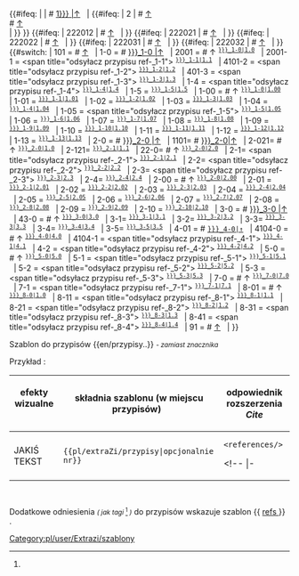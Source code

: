 <noinclude>{{pl/extraZi/inne strony|en= 
|pl=:template:extraZi/przypisy
}}</noinclude><!--
--><includeonly><!--
 ~ ~ ~ ~ ~ ~ ~ ~ ~ ~ koment ~ ~ ~ ~ ~ ~ ~ ~ ~ ~
--><!--
 ~ ~ ~ ~ ~ ~ ~ ~ ~ ~ początek ~ ~ ~ ~ ~ ~ ~ ~ ~ ~ 
--><!--<br> --><!--
-->{{#ifeq: {{{1|}}} <!--
 --> | <!-- nic
 --> | <!--
  --># <span id="note-{{{1|1}}}" title="odsyłacz przypisu ref-{{{1|1}}}"><!--
  -->[[en/#ref-{{{1|1}}} |↑]]</span> &nbsp; {{pl/extraZi/refs|text=Przypis.|przypis}} <!--<br>--><!--
 --> |<!--
  -->{{#ifeq: {{{1|}}} <!--
   --> | 2 <!--
    -->| <!--
    --># <span id="note-1" title="odsyłacz przypisu ref-1"><!--
    -->[[en/#ref-1 |↑]]</span> &nbsp; {{pl/extraZi/refs|text=Przypis I|przypis}} <br>
<!--
    --># <span id="note-2" title="odsyłacz przypisu ref-2"><!--
    -->[[en/#ref-2 |↑]]</span> &nbsp; {{pl/extraZi/refs|text=Przypis II|przypis}} <br><!--
   --> |<!--
  --> }} <!--
 --> }}<!--
-->{{#ifeq: {{{1|}}} <!--
 --> | 222012<!--
 --> | <!--
  --># <span id="note-2" title="odsyłacz przypisu ref-2"><!--
  -->[[en/#ref-2 |↑]]</span> &nbsp; <!--{{extraZi/refs/Pl|text=Przypis|przypis}} <br>--><!--
 --> | <!--
--> }}<!--
-->{{#ifeq: {{{1|}}} <!--
 --> | 222021<!--
 --> | <!--
  --># <span id="note-3" title="odsyłacz przypisu ref-3"><!--
  -->[[en/#ref-3 |↑]]</span> &nbsp; <!--{{extraZi/refs/Pl|text=Przypis|przypis}} <br>--><!--
 --> | <!--
--> }}<!--
-->{{#ifeq: {{{1|}}} <!--
 --> | 222022<!--
 --> | <!--
  --># <span id="note-4" title="odsyłacz przypisu ref-4"><!--
  -->[[en/#ref-4 |↑]]</span> &nbsp; <!--{{extraZi/refs/Pl|text=Przypis|przypis}} <br>--><!--
 --> | <!--
--> }}<!--
-->{{#ifeq: {{{1|}}} <!--
 --> | 222031<!--
 --> | <!--
  --># <span id="note-5" title="odsyłacz przypisu ref-5"><!--
  -->[[en/#ref-5|↑]]</span> &nbsp; <!--{{extraZi/refs/Pl|text=Przypis|przypis}} <br>--><!--
 --> | <!--
--> }}<!--
-->{{#ifeq: {{{1|}}} <!--
 --> | 222032<!--
 --> | <!--
  --># <span id="note-6" title="odsyłacz przypisu ref-6"><!--
  -->[[en/#ref-6 |↑]]</span> &nbsp; <!--{{extraZi/refs/Pl|text=P..|przypis}} <br>--><!--
 --> | <!--
--> }}<!--
-->{{#switch: {{{1|}}} <!--
 -->| <!--
 -->101 =<!--
  -->#<span id="note-1" title="odsyłacz przypisu ref-1"><!--
  -->[[en/#ref-1 |↑]]</span> &nbsp;<!--
  -->| <!-- 
 -->1-0 =<!--
  -->#<span id="note-{{{name|}}}-1" title="odsyłacz przypisu ref-{{{name|}}}-1-0"><!--
   -->[[en/#ref-{{{name|}}}_1-0 |↑]]</span> &nbsp;<!--
  -->| <!-- 
 -->2001 = <!--
  -->#<span id="note-{{{name|}}}-1" title="odsyłacz przypisu ref-{{{name|}}}_1-0"><!--
  -->↑ <sup><tt>[[en/#ref-{{{name|}}}_1-0|1.0]]</tt></sup></span> &nbsp; <!--
  -->|<!-- 
 -->2001-1 = <!--
  --><span <!--id="note-{{{name|}}}-1"--> title="odsyłacz przypisu ref-{{{name|}}}_1-1"><!--
  --><!--↑--><sup><tt>[[en/#ref-{{{name|}}}_1-1|1.1]]</tt></sup></span> &nbsp; <!--
  -->|<!--
 -->4101-2 = <!--
  --><span <!--id="note-{{{name|}}}-1"--> title="odsyłacz przypisu ref-{{{name|}}}_1-2"><!--
  --><!--↑--><sup><tt>[[en/#ref-{{{name|}}}_1-2|1.2]]</tt></sup></span> &nbsp; <!--
  -->|<!--
 -->401-3 = <!--
  --><span <!--id="note-{{{name|}}}-1"--> title="odsyłacz przypisu ref-{{{name|}}}_1-3"><!--
  --><!--↑--><sup><tt>[[en/#ref-{{{name|}}}_1-3|1.3]]</tt></sup></span> &nbsp; <!--
  -->|<!--
 -->1-4 = <!--
  --><span <!--id="note-{{{name|}}}-1"--> title="odsyłacz przypisu ref-{{{name|}}}_1-4"><!--
  --><!--↑--><sup><tt>[[en/#ref-{{{name|}}}_1-4|1.4]]</tt></sup></span> &nbsp; <!--
  -->|<!--
 -->1-5 = <!--
  --><span  title="odsyłacz przypisu ref-{{{name|}}}_1-5"><!--
  --><sup><tt>[[en/#ref-{{{name|}}}_1-5|1.5]]</tt></sup></span> &nbsp; <!--
  -->|<!--
 -->1-00 =<!--
  -->#<span id="note-{{{name|}}}-1" title="odsyłacz przypisu ref-{{{name|}}}_1-0"><!--
  -->↑ <sup><tt>[[en/#ref-{{{name|}}}_1-0|1.00]]</tt></sup></span> &nbsp; <!--
  -->| <!-- 
 -->1-01 = <!--
  --><span title="odsyłacz przypisu ref-{{{name|}}}_1-1"><!--
  --><sup><tt>[[en/#ref-{{{name|}}}_1-1|1.01]]</tt></sup></span> &nbsp; <!--
  -->|<!--
 -->1-02 = <!--
  --><span title="odsyłacz przypisu ref-{{{name|}}}_1-2"><!--
  --><sup><tt>[[en/#ref-{{{name|}}}_1-2|1.02]]</tt></sup></span> &nbsp; <!--
  -->|<!--
 -->1-03 = <!--
  --><span title="odsyłacz przypisu ref-{{{name|}}}_1-3"><!--
  --><sup><tt>[[en/#ref-{{{name|}}}_1-3|1.03]]</tt></sup></span> &nbsp; <!--
  -->|<!--
 -->1-04 = <!--
  --><span title="odsyłacz przypisu ref-{{{name|}}}_1-4"><!--
  --><sup><tt>[[en/#ref-{{{name|}}}_1-4|1.04]]</tt></sup></span> &nbsp; <!--
  -->|<!--
 -->1-05 = <!--
  --><span <!--id="note-{{{name|}}}-1"--> title="odsyłacz przypisu ref-{{{name|}}}_1-5"><!--
  --><sup><tt>[[en/#ref-{{{name|}}}_1-5|1.05]]</tt></sup></span> &nbsp; <!--
  -->|<!--
 -->1-06 = <!--
  --><span title="odsyłacz przypisu ref-{{{name|}}}_1-6"><!--
  --><sup><tt>[[en/#ref-{{{name|}}}_1-6|1.06]]</tt></sup></span> &nbsp; <!--
  -->|<!--
 -->1-07 = <!--
  --><span title="odsyłacz przypisu ref-{{{name|}}}_1-7"><!--
  --><sup><tt>[[en/#ref-{{{name|}}}_1-7|1.07]]</tt></sup></span> &nbsp; <!--
  -->|<!--
 -->1-08 = <!--
  --><span title="odsyłacz przypisu ref-{{{name|}}}_1-8"><!--
  --><sup><tt>[[en/#ref-{{{name|}}}_1-8|1.08]]</tt></sup></span> &nbsp; <!--
  -->|<!--
 -->1-09 = <!--
  --><span title="odsyłacz przypisu ref-{{{name|}}}_1-9"><!--
  --><sup><tt>[[en/#ref-{{{name|}}}_1-9|1.09]]</tt></sup></span> &nbsp; <!--
  -->|<!--
 -->1-10 = <!--
  --><span title="odsyłacz przypisu ref-{{{name|}}}_1-10"><!--
  --><sup><tt>[[en/#ref-{{{name|}}}_1-10|1.10]]</tt></sup></span> &nbsp; <!--
  -->|<!--
 -->1-11 = <!--
  --><span title="odsyłacz przypisu ref-{{{name|}}}_1-11"><!--
  --><sup><tt>[[en/#ref-{{{name|}}}_1-11|1.11]]</tt></sup></span> &nbsp; <!--
  -->|<!--
 -->1-12 = <!--
  --><span  title="odsyłacz przypisu ref-{{{name|}}}_1-12"><!--
  --><sup><tt>[[en/#ref-{{{name|}}}_1-12|1.12]]</tt></sup></span> &nbsp; <!--
  -->|<!--
 -->1-13 = <!--
  --><span  title="odsyłacz przypisu ref-{{{name|}}}_1-13"><!--
  --><sup><tt>[[en/#ref-{{{name|}}}_1-13|1.13]]</tt></sup></span> &nbsp; <!--
  -->|<!--
 -->2-0 =<!--
  -->#<span id="note-{{{name|}}}-2" title="odsyłacz przypisu ref-{{{name|}}}-2-0"><!--
  -->[[en/#ref-{{{name|}}}_2-0 |↑]]</span> &nbsp;<!--
  -->| <!-- 
 -->1101= <!--
  --># <span id="note-{{{name|}}}-2" title="odsyłacz przypisu ref-{{{name|}}}_2-0"><!--
  --><!--↑--><!--<sup><tt>-->[[en/#ref-{{{name|}}}_2-0|↑]]<!--</tt></sup>--></span> &nbsp; <!--
  -->|<!-- 
 -->2-021= <!--
  --># <span id="note-{{{name|}}}-2" title="odsyłacz przypisu ref-{{{name|}}}_2-0"><!--
  -->↑ <sup><tt>[[en/#ref-{{{name|}}}_2-0|1.0]]</tt></sup></span> &nbsp; <!--
  -->|<!-- 
 -->2-121= <!--
  --> <span id="note-{{{name|}}}-2" title="odsyłacz przypisu ref-{{{name|}}}_2-1"><!--
  --><!--↑--><sup><tt>[[en/#ref-{{{name|}}}_2-1|1.1]]</tt></sup></span> &nbsp; <!--
  -->|<!-- 
 -->22-0= <!--
  --># <span id="note-{{{name|}}}-2" title="odsyłacz przypisu ref-{{{name|}}}_2-0"><!--
  -->↑ <sup><tt>[[en/#ref-{{{name|}}}_2-0|2.0]]</tt></sup></span> &nbsp; <!--
  -->|<!-- 
 -->2-1= <!--
  --> <span <!--id="note-{{{name|}}}-2"--> title="odsyłacz przypisu ref-{{{name|}}}_2-1"><!--
  --><!--↑--><sup><tt>[[en/#ref-{{{name|}}}_2-1|2.1]]</tt></sup></span> &nbsp; <!--
  -->|<!-- 
 -->2-2= <!--
  --> <span <!--id="note-{{{name|}}}-2"--> title="odsyłacz przypisu ref-{{{name|}}}_2-2"><!--
  --><!--↑--><sup><tt>[[en/#ref-{{{name|}}}_2-2|2.2]]</tt></sup></span> &nbsp; <!--
  -->|<!-- 
 -->2-3= <!--
  --> <span <!--id="note-{{{name|}}}-2"--> title="odsyłacz przypisu ref-{{{name|}}}_2-3"><!--
  --><!--↑--><sup><tt>[[en/#ref-{{{name|}}}_2-3|2.3]]</tt></sup></span> &nbsp; <!--
  -->|<!-- 
 -->2-4= <!--
  --> <span title="odsyłacz przypisu ref-{{{name|}}}_2-4"><!--
  --><sup><tt>[[en/#ref-{{{name|}}}_2-4|2.4]]</tt></sup></span> &nbsp; <!--
  -->|<!-- 
 -->2-00 =<!--
  -->#<span id="note-{{{name|}}}-2" title="odsyłacz przypisu ref-{{{name|}}}_2-0"><!--
  -->↑ <sup><tt>[[en/#ref-{{{name|}}}_2-0|2.00]]</tt></sup></span> &nbsp; <!--
  -->| <!-- 
 -->2-01 = <!--
  --><span  title="odsyłacz przypisu ref-{{{name|}}}_2-1"><!--
  --><sup><tt>[[en/#ref-{{{name|}}}_2-1|2.01]]</tt></sup></span> &nbsp; <!--
  -->|<!--
 -->2-02 = <!--
  --><span  title="odsyłacz przypisu ref-{{{name|}}}_2-2"><!--
  --><sup><tt>[[en/#ref-{{{name|}}}_2-2|2.02]]</tt></sup></span> &nbsp; <!--
  -->|<!--
 -->2-03 = <!--
  --><span  title="odsyłacz przypisu ref-{{{name|}}}_2-3"><!--
  --><sup><tt>[[en/#ref-{{{name|}}}_2-3|2.03]]</tt></sup></span> &nbsp; <!--
  -->|<!--
 -->2-04 = <!--
  --><span  title="odsyłacz przypisu ref-{{{name|}}}_2-4"><!--
  --><sup><tt>[[en/#ref-{{{name|}}}_2-4|2.04]]</tt></sup></span> &nbsp; <!--
  -->|<!--
 -->2-05 = <!--
  --><span  title="odsyłacz przypisu ref-{{{name|}}}_2-5"><!--
  --><sup><tt>[[en/#ref-{{{name|}}}_2-5|2.05]]</tt></sup></span> &nbsp; <!--
  -->|<!--
 -->2-06 = <!--
  --><span  title="odsyłacz przypisu ref-{{{name|}}}_2-6"><!--
  --><sup><tt>[[en/#ref-{{{name|}}}_2-6|2.06]]</tt></sup></span> &nbsp; <!--
  -->|<!--
 -->2-07 = <!--
  --><span  title="odsyłacz przypisu ref-{{{name|}}}_2-7"><!--
  --><sup><tt>[[en/#ref-{{{name|}}}_2-7|2.07]]</tt></sup></span> &nbsp; <!--
  -->|<!--
 -->2-08 = <!--
  --><span  title="odsyłacz przypisu ref-{{{name|}}}_2-8"><!--
  --><sup><tt>[[en/#ref-{{{name|}}}_2-8|2.08]]</tt></sup></span> &nbsp; <!--
  -->|<!--
 -->2-09 = <!--
  --><span  title="odsyłacz przypisu ref-{{{name|}}}_2-9"><!--
  --><sup><tt>[[en/#ref-{{{name|}}}_2-9|2.09]]</tt></sup></span> &nbsp; <!--
  -->|<!--
 -->2-10 = <!--
  --><span  title="odsyłacz przypisu ref-{{{name|}}}_2-10"><!--
  --><sup><tt>[[en/#ref-{{{name|}}}_2-10|2.10]]</tt></sup></span> &nbsp; <!--
  -->|<!--
 -->3-0 =<!--
  -->#<span id="note-{{{name|}}}-3" title="odsyłacz przypisu ref-{{{name|}}}-3-0"><!--
  -->[[en/#ref-{{{name|}}}_3-0 |↑]]</span> &nbsp;<!--
  -->| <!-- 
 -->43-0 = <!--
  -->#<span id="note-{{{name|}}}-3" title="odsyłacz przypisu ref-{{{name|}}}_3-0"><!--
  -->↑ <sup><tt>[[en/#ref-{{{name|}}}_3-0|3.0]]</tt></sup></span> &nbsp; <!--
  -->|<!-- 
 -->3-1= <!--
  --> <span id="note-{{{name|}}}-3" title="odsyłacz przypisu ref-{{{name|}}}_3-1"><!--
  --><!--↑--><sup><tt>[[en/#ref-{{{name|}}}_3-1|3.1]]</tt></sup></span> &nbsp; <!--
  -->|<!-- 
 -->3-2= <!--
  --> <span id="note-{{{name|}}}-3" title="odsyłacz przypisu ref-{{{name|}}}_3-2"><!--
  --><!--↑--><sup><tt>[[en/#ref-{{{name|}}}_3-2|3.2]]</tt></sup></span> &nbsp; <!--
  -->|<!-- 
 -->3-3= <!--
  --> <span id="note-{{{name|}}}-3" title="odsyłacz przypisu ref-{{{name|}}}_3-3"><!--
  --><!--↑--><sup><tt>[[en/#ref-{{{name|}}}_3-3|3.3]]</tt></sup></span> &nbsp; <!--
  -->|<!-- 
-->3-4= <!--
  --> <span id="note-{{{name|}}}-3" title="odsyłacz przypisu ref-{{{name|}}}_3-4"><!--
  --><!--↑--><sup><tt>[[en/#ref-{{{name|}}}_3-4|3.4]]</tt></sup></span> &nbsp; <!--
  -->|<!-- 
 -->3-5= <!--
  --> <span id="note-{{{name|}}}-3" title="odsyłacz przypisu ref-{{{name|}}}_3-5"><!--
  --><!--↑--><sup><tt>[[en/#ref-{{{name|}}}_3-5|3.5]]</tt></sup></span> &nbsp; <!--
  -->|<!-- 
-->4-01 = <!--
  -->#<span id="note-{{{name|}}}-4" title="odsyłacz przypisu ref-{{{name|}}}_4-0"><!--
  --><!--↑--> <!--<sup>--><tt>[[en/#ref-{{{name|}}}_4-0|↑]]</tt><!--</sup>--></span> &nbsp; <!--
  -->|<!-- 
 -->4104-0 = <!--
  -->#<span id="note-{{{name|}}}-4" title="odsyłacz przypisu ref-{{{name|}}}_4-0"><!--
  -->↑ <sup><tt>[[en/#ref-{{{name|}}}_4-0|4.0]]</tt></sup></span> &nbsp; <!--
  -->|<!-- 
 -->4104-1 = <!--
  --><span <!--id="note-{{{name|}}}-4"--> title="odsyłacz przypisu ref-{{{name|}}}_4-1"><!--
  --><!--↑--><sup><tt>[[en/#ref-{{{name|}}}_4-1|4.1]]</tt></sup></span> &nbsp; <!--
 -->|<!-- 
 -->4-2 = <!--
  --><span <!--id="note-{{{name|}}}-4"--> title="odsyłacz przypisu ref-{{{name|}}}_4-2"><!--
  --><!--↑--><sup><tt>[[en/#ref-{{{name|}}}_4-2|4.2]]</tt></sup></span> &nbsp; <!--
 -->|<!-- 
 -->5-0 = <!--
  -->#<span id="note-{{{name|}}}-5" title="odsyłacz przypisu ref-{{{name|}}}_5-0"><!--
  -->↑ <sup><tt>[[en/#ref-{{{name|}}}_5-0|5.0]]</tt></sup></span> &nbsp; <!--
  -->|<!-- 
 -->5-1 = <!--
  --><span <!--id="note-{{{name|}}}-5"--> title="odsyłacz przypisu ref-{{{name|}}}_5-1"><!--
  --><!--↑--><sup><tt>[[en/#ref-{{{name|}}}_5-1|5.1]]</tt></sup></span> &nbsp; <!--
 -->|<!-- 
 -->5-2 = <!--
  --><span <!--id="note-{{{name|}}}-5"--> title="odsyłacz przypisu ref-{{{name|}}}_5-2"><!--
  --><!--↑--><sup><tt>[[en/#ref-{{{name|}}}_5-2|5.2]]</tt></sup></span> &nbsp; <!--
 -->|<!-- 
 -->5-3 = <!--
  --><span <!--id="note-{{{name|}}}-5"--> title="odsyłacz przypisu ref-{{{name|}}}_5-3"><!--
  --><!--↑--><sup><tt>[[en/#ref-{{{name|}}}_5-3|5.3]]</tt></sup></span> &nbsp; <!--
 -->|<!-- 
 -->7-0 = <!--
  -->#<span id="note-{{{name|}}}-7" title="odsyłacz przypisu ref-{{{name|}}}_7-0"><!--
  -->↑ <sup><tt>[[en/#ref-{{{name|}}}_7-0|7.0]]</tt></sup></span> &nbsp; <!--
  -->|<!-- 
 -->7-1 = <!--
  --><span <!--id="note-{{{name|}}}-7"--> title="odsyłacz przypisu ref-{{{name|}}}_7-1"><!--
  --><!--↑--><sup><tt>[[en/#ref-{{{name|}}}_7-1|7.1]]</tt></sup></span> &nbsp; <!--
 -->|<!-- 
 -->8-01 = <!--
  -->#<span id="note-{{{name|}}}-8" title="odsyłacz przypisu ref-{{{name|}}}_8-0"><!--
  -->↑ <sup><tt>[[en/#ref-{{{name|}}}_8-0|1.0]]</tt></sup></span> &nbsp; <!--
  -->|<!-- 
  -->8-11 = <!--
  --><span <!--id="note-{{{name|}}}-8"--> title="odsyłacz przypisu ref-{{{name|}}}_8-1"><!--
  --><!--↑--><sup><tt>[[en/#ref-{{{name|}}}_8-1|1.1]]</tt></sup></span> &nbsp; <!--
 -->|<!-- 
  -->8-21 = <!--
  --><span <!--id="note-{{{name|}}}-8"--> title="odsyłacz przypisu ref-{{{name|}}}_8-2"><!--
  --><!--↑--><sup><tt>[[en/#ref-{{{name|}}}_8-2|1.2]]</tt></sup></span> &nbsp; <!--
 -->|<!-- 
  -->8-31 = <!--
  --><span <!--id="note-{{{name|}}}-8"--> title="odsyłacz przypisu ref-{{{name|}}}_8-3"><!--
  --><!--↑--><sup><tt>[[en/#ref-{{{name|}}}_8-3|1.3]]</tt></sup></span> &nbsp; <!--
 -->|<!-- 
  -->8-41 = <!--
  --><span <!--id="note-{{{name|}}}-8"--> title="odsyłacz przypisu ref-{{{name|}}}_8-4"><!--
  --><!--↑--><sup><tt>[[en/#ref-{{{name|}}}_8-4|1.4]]</tt></sup></span> &nbsp; <!--
  -->|<!-- 
 -->91 = <!--
  --># <span id="note-9" title="odsyłacz przypisu ref-9"><!--
  -->[[en/#ref-9 |↑]]</span> &nbsp; <!--
 -->|<!-- 
-->}}<!--
--></includeonly><noinclude>

 
Szablon do przypisów <nowiki>{{en/przypisy..}}</nowiki> <!-- lub <nowiki>{{..refs..|name= | }}</nowiki>--> <small>''- zamiast znacznika'' <references></small> 



Przykład :

{| 
! efekty wizualne &nbsp; &nbsp; &nbsp; &nbsp; !!składnia szablonu (w miejscu przypisów) &nbsp; !! odpowiednik rozszerzenia ''Cite'' 
|-
| style=vertical-align:middle<!--top--> |JAKIŚ TEKST{{pl/extraZi/refs|text=<!--przypis-->|1}} 
| style=vertical-align:<!--bottom-->middle |<code><nowiki>{{pl/extraZi/przypisy|opcjonalnie nr}}</nowiki></code> 
| style=vertical-align:<!--bottom-->middle |<!--<code>--><pre><references/></pre><!--</code>--> 
<!-- |- 
|<pre><ref name="słowo">jakiś tekst </ref></pre>||style=vertical-align:middle|<nowiki>{{extraZi/refs/Pl | name =słowo |jakiś test }}</nowiki> || style=vertical-align:middle |--><!--<h5 name=1 style="padding: 1px; white-space:nowrap;">--><!--{{extraZi/refs/Pl|name=słowo|--><!--|text=jakiś test--><!--2 }}--><!--</h5>--><!---->
|}

{{pl/extraZi/przypisy}}

<br><!-- <ref name="slowo"/> #cite_note-slowo-1 #cite_ref-slowo_1-1 -->

Dodatkowe odniesienia <small>''( jak tagi'' <ref> </ref> '')''</small> do przypisów wskazuje szablon <nowiki>{{</nowiki> [[Template:pl/extraZi/refs| refs ]] <nowiki>}}</nowiki> .



[[Category:pl/user/Extrazi/szablony]]
</noinclude>